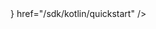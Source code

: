 <CardGroup cols={2}>
  <Card
    horizontal
    title="TypeScript / JS"
    icon="js"
    href="/sdk/ts/quickstart"
  />
  <Card horizontal title="Rust" icon="rust" href="/sdk/rust/quickstart" />
  <Card horizontal title="Go" icon="golang" href="/sdk/go/quickstart" />
  <Card horizontal title="Python" icon="python" href="/sdk/python/quickstart" />
  <Card
    horizontal
    color="#1EBCA1"
    title="Kotlin"
    icon={
      <svg
        enable-background="new 0 0 24 24"
        viewBox="0 0 24 24"
        xmlns="http://www.w3.org/2000/svg"
        fill="#1ebca1"
      >
        <path d="m13.4 0-13.4 14v10l24-24z" />
        <path d="m0 0v12.5l12-12.5z" />
        <path d="m12.6 12.5-11.3 11.5h22.7z" />
      </svg>
    }
    href="/sdk/kotlin/quickstart"
  />
  <Card horizontal title="Swift" icon="swift" href="/sdk/swift/quickstart" />
</CardGroup>
